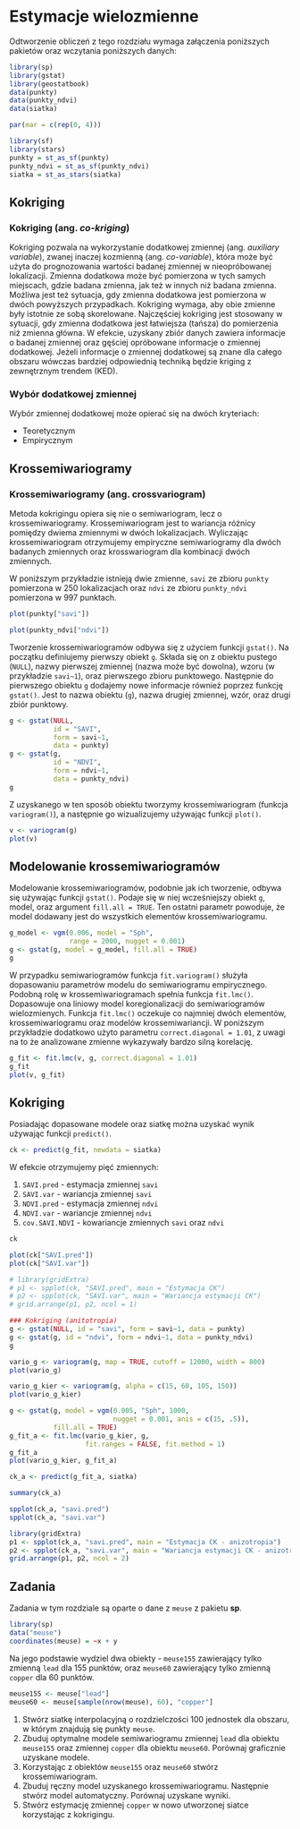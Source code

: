 
# Estymacje wielozmienne {#estymacje-wielozmienne}

Odtworzenie obliczeń z tego rozdziału wymaga załączenia poniższych pakietów oraz wczytania poniższych danych:

```r
library(sp)
library(gstat)
library(geostatbook)
data(punkty)
data(punkty_ndvi)
data(siatka)
```

```r
par(mar = c(rep(0, 4)))
```

```r
library(sf)
library(stars)
punkty = st_as_sf(punkty)
punkty_ndvi = st_as_sf(punkty_ndvi)
siatka = st_as_stars(siatka)
```

## Kokriging 

### Kokriging (ang. *co-kriging*)

Kokriging pozwala na wykorzystanie dodatkowej zmiennej (ang. *auxiliary variable*), zwanej inaczej kozmienną (ang. *co-variable*), która może być użyta do prognozowania wartości badanej zmiennej w nieopróbowanej lokalizacji.
Zmienna dodatkowa może być pomierzona w tych samych miejscach, gdzie badana zmienna, jak też w innych niż badana zmienna. 
Możliwa jest też sytuacja, gdy zmienna dodatkowa jest pomierzona w dwóch powyższych przypadkach. 
Kokriging wymaga, aby obie zmienne były istotnie ze sobą skorelowane.
Najczęściej kokriging jest stosowany w sytuacji, gdy zmienna dodatkowa jest łatwiejsza (tańsza) do pomierzenia niż zmienna główna. 
W efekcie, uzyskany zbiór danych zawiera informacje o badanej zmiennej oraz gęściej opróbowane informacje o zmiennej dodatkowej.
Jeżeli informacje o zmiennej dodatkowej są znane dla całego obszaru wówczas bardziej odpowiednią techniką będzie kriging z zewnętrznym trendem (KED).

### Wybór dodatkowej zmiennej

Wybór zmiennej dodatkowej może opierać się na dwóch kryteriach:

- Teoretycznym
- Empirycznym
    
<!--
Kroskowariogramy
Kroskorelogramy
-->

## Krossemiwariogramy

### Krossemiwariogramy (ang. **crossvariogram**)

Metoda kokrigingu opiera się nie o semiwariogram, lecz o krossemiwariogramy. 
Krossemiwariogram jest to wariancja różnicy pomiędzy dwiema zmiennymi w dwóch lokalizacjach.
Wyliczając krossemiwariogram otrzymujemy empiryczne semiwariogramy dla dwóch badanych zmiennych oraz krosswariogram dla kombinacji dwóch zmiennych.

W poniższym przykładzie istnieją dwie zmienne, `savi` ze zbioru `punkty` pomierzona w 250 lokalizacjach oraz `ndvi` ze zbioru `punkty_ndvi` pomierzona w 997 punktach.

```r
plot(punkty["savi"])
```

```r
plot(punkty_ndvi["ndvi"])
```

Tworzenie krossemiwariogramów odbywa się z użyciem funkcji `gstat()`. Na początku definiujemy pierwszy obiekt `g`. 
Składa się on z obiektu pustego (`NULL`), nazwy pierwszej zmiennej (nazwa może być dowolna), wzoru (w przykładzie `savi~1`), oraz pierwszego zbioru punktowego. 
Następnie do pierwszego obiektu `g` dodajemy nowe informacje również poprzez funkcję `gstat()`. Jest to nazwa obiektu (`g`), nazwa drugiej zmiennej, wzór, oraz drugi zbiór punktowy.

```r
g <- gstat(NULL, 
           id = "SAVI", 
           form = savi~1, 
           data = punkty)
g <- gstat(g, 
           id = "NDVI", 
           form = ndvi~1, 
           data = punkty_ndvi)
g
```

Z uzyskanego w ten sposób obiektu tworzymy krossemiwariogram (funkcja `variogram()`), a następnie go wizualizujemy używając funkcji `plot()`.

```r
v <- variogram(g)
plot(v)
```

## Modelowanie krossemiwariogramów

Modelowanie krossemiwariogramów, podobnie jak ich tworzenie, odbywa się używając funkcji `gstat()`. 
Podaje się w niej wcześniejszy obiekt `g`, model, oraz argument `fill.all = TRUE`. 
Ten ostatni parametr powoduje, że model dodawany jest do wszystkich elementów krossemiwariogramu.

```r
g_model <- vgm(0.006, model = "Sph",
               range = 2000, nugget = 0.001)
g <- gstat(g, model = g_model, fill.all = TRUE)
g
```

W przypadku semiwariogramów funkcja `fit.variogram()` służyła dopasowaniu parametrów modelu do semiwariogramu empirycznego. 
Podobną rolę w krossemiwariogramach spełnia funkcja `fit.lmc()`.
Dopasowuje ona liniowy model koregionalizacji do semiwariogramów wielozmienych. 
Funkcja `fit.lmc()` oczekuje co najmniej dwóch elementów, krossemiwariogramu oraz modelów krossemiwariancji. 
W poniższym przykładzie dodatkowo użyto parametru `correct.diagonal = 1.01`, z uwagi na to że analizowane zmienne wykazywały bardzo silną korelację.

```r
g_fit <- fit.lmc(v, g, correct.diagonal = 1.01)
g_fit
plot(v, g_fit)
```

<!--
```r
# plot(variogram(g, map=TRUE, cutoff=12000, width=800))
plot(variogram(g, alpha = c(60, 105, 150, 195)))
```
-->   

## Kokriging 

Posiadając dopasowane modele oraz siatkę można uzyskać wynik używając funkcji `predict()`. 

```r
ck <- predict(g_fit, newdata = siatka)
```

W efekcie otrzymujemy pięć zmiennych:

1. `SAVI.pred` - estymacja zmiennej `savi`
2. `SAVI.var` - wariancja zmiennej `savi`
3. `NDVI.pred` - estymacja zmiennej `ndvi`
4. `NDVI.var` - wariancje zmiennej `ndvi`
5. `cov.SAVI.NDVI` - kowariancje zmiennych `savi` oraz `ndvi`

```r
ck
```

```r
plot(ck["SAVI.pred"])
plot(ck["SAVI.var"])
```

```r
# library(gridExtra)
# p1 <- spplot(ck, "SAVI.pred", main = "Estymacja CK")
# p2 <- spplot(ck, "SAVI.var", main = "Wariancja estymacji CK")
# grid.arrange(p1, p2, ncol = 1)
```

```r
### Kokriging (anitotropia)
g <- gstat(NULL, id = "savi", form = savi~1, data = punkty)
g <- gstat(g, id = "ndvi", form = ndvi~1, data = punkty_ndvi)
g

vario_g <- variogram(g, map = TRUE, cutoff = 12000, width = 800)
plot(vario_g)

vario_g_kier <- variogram(g, alpha = c(15, 60, 105, 150))
plot(vario_g_kier)

g <- gstat(g, model = vgm(0.005, "Sph", 1000, 
                          nugget = 0.001, anis = c(15, .5)),
           fill.all = TRUE)
g_fit_a <- fit.lmc(vario_g_kier, g, 
                   fit.ranges = FALSE, fit.method = 1)
g_fit_a
plot(vario_g_kier, g_fit_a)

ck_a <- predict(g_fit_a, siatka)

summary(ck_a)
```

```r
spplot(ck_a, "savi.pred")
spplot(ck_a, "savi.var")
```

```r
library(gridExtra)
p1 <- spplot(ck_a, "savi.pred", main = "Estymacja CK - anizotropia")
p2 <- spplot(ck_a, "savi.var", main = "Wariancja estymacji CK - anizotropia")
grid.arrange(p1, p2, ncol = 2)
```

<!--   
## Kokriging pełny i medianowy, kokriging kolokacyjny, 
## Kokriging na podstawie uproszczonych modeli Markowa I i II
-->

## Zadania {#z10}

Zadania w tym rozdziale są oparte o dane z `meuse` z pakietu **sp**.

```r
library(sp)
data("meuse")
coordinates(meuse) = ~x + y
```

Na jego podstawie wydziel dwa obiekty - `meuse155` zawierający tylko zmienną `lead` dla 155 punktów, oraz `meuse60` zawierający tylko zmienną `copper` dla 60 punktów.

```r
meuse155 <- meuse["lead"]
meuse60 <- meuse[sample(nrow(meuse), 60), "copper"]
```

1. Stwórz siatkę interpolacyjną o rozdzielczości 100 jednostek dla obszaru, w którym znajdują się punkty `meuse`.
2. Zbuduj optymalne modele semiwariogramu zmiennej `lead` dla obiektu `meuse155` oraz zmiennej `copper` dla obiektu `meuse60`.
Porównaj graficznie uzyskane modele.
3. Korzystając z obiektów `meuse155` oraz `meuse60` stwórz krossemiwariogram.
4. Zbuduj ręczny model uzyskanego krossemiwariogramu.
Następnie stwórz model automatyczny.
Porównaj uzyskane wyniki.
5. Stwórz estymację zmiennej `copper` w nowo utworzonej siatce korzystając z kokrigingu.

